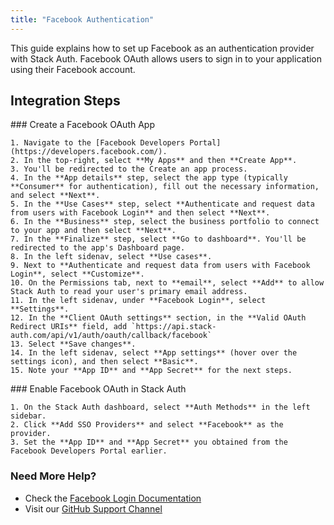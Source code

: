 ```yaml
---
title: "Facebook Authentication"
---
```


This guide explains how to set up Facebook as an authentication provider with Stack Auth. Facebook OAuth allows users to sign in to your application using their Facebook account.


## Integration Steps

<Steps>
  <Step>
    ### Create a Facebook OAuth App
    
    1. Navigate to the [Facebook Developers Portal](https://developers.facebook.com/).
    2. In the top-right, select **My Apps** and then **Create App**.
    3. You'll be redirected to the Create an app process.
    4. In the **App details** step, select the app type (typically **Consumer** for authentication), fill out the necessary information, and select **Next**.
    5. In the **Use Cases** step, select **Authenticate and request data from users with Facebook Login** and then select **Next**.
    6. In the **Business** step, select the business portfolio to connect to your app and then select **Next**.
    7. In the **Finalize** step, select **Go to dashboard**. You'll be redirected to the app's Dashboard page.
    8. In the left sidenav, select **Use cases**.
    9. Next to **Authenticate and request data from users with Facebook Login**, select **Customize**.
    10. On the Permissions tab, next to **email**, select **Add** to allow Stack Auth to read your user's primary email address.
    11. In the left sidenav, under **Facebook Login**, select **Settings**.
    12. In the **Client OAuth settings** section, in the **Valid OAuth Redirect URIs** field, add `https://api.stack-auth.com/api/v1/auth/oauth/callback/facebook`
    13. Select **Save changes**.
    14. In the left sidenav, select **App settings** (hover over the settings icon), and then select **Basic**.
    15. Note your **App ID** and **App Secret** for the next steps.
  </Step>
  
  <Step>
    ### Enable Facebook OAuth in Stack Auth
    
    1. On the Stack Auth dashboard, select **Auth Methods** in the left sidebar.
    2. Click **Add SSO Providers** and select **Facebook** as the provider.
    3. Set the **App ID** and **App Secret** you obtained from the Facebook Developers Portal earlier.
  </Step>
</Steps>

### Need More Help?

- Check the [Facebook Login Documentation](https://developers.facebook.com/docs/facebook-login/)
- Visit our [GitHub Support Channel](https://github.stack-auth.com)
